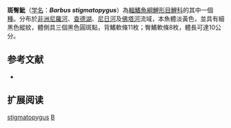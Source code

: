 {{Speciesbox 
| taxon = Barbus stigmatopygus
| status = LC
| status_system = IUCN3.1
| authority = [[Boulenger|Boulenger]], 1903
| synonyms =  *''Barbus alberti''<br /><small>Poll, 1939</small>
*''Barbus gourmansis''<br /><small>Pellegrin, 1934</small>
*''Barbus karoualensis''<br /><small>Blache & Miton, 1960</small>
*''Barbus miolepis''<br /><small>Boulenger, 1903</small>
*''Barbus werneri''<br /><small>Boulenger, 1905</small>
*''Labeobarbus stigmatopygus''<br /><small>Boulenger, 1905</small>
*''Labeobarbus werneri''<br /><small>Boulenger, 1905</small>
}}

'''斑臀魮'''（[[学名|学名]]：'''''Barbus stigmatopygus'''''）為[[輻鰭魚綱|輻鰭魚綱]][[鯉形目|鯉形目]][[鯉科|鯉科]]的其中一個[[種|種]]。分布於[[非洲|非洲]][[尼羅河|尼羅河]]、[[查德湖|查德湖]]、[[尼日河|尼日河]]及[[佛塔河|佛塔河]]流域，本魚體淡黃色，並具有細黑色縱紋，體側具三個黑色圓斑點，背鰭軟條11枚；臀鰭軟條8枚，體長可達10公分。

== 参考文献 ==
*{{FishBase_species|genus=Barbus|species=stigmatopygus|year=2011|month=12}}

== 扩展阅读 ==
{{refbegin}}
{{wikispecies-inline|Barbus stigmatopygus|斑臀魮}}
{{refend}}
{{Taxonbar|from=Q3751432}}

[[Category:魮屬|stigmatopygus]]
[[Category:1903年描述的魚類|B]]

{{魚類小作品}}